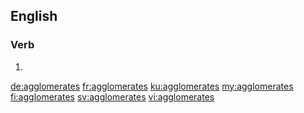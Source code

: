 ==English==

===Verb===
{{head|en|verb form}}

# {{en-third-person singular of|agglomerate}}

[[de:agglomerates]]
[[fr:agglomerates]]
[[ku:agglomerates]]
[[my:agglomerates]]
[[fi:agglomerates]]
[[sv:agglomerates]]
[[vi:agglomerates]]